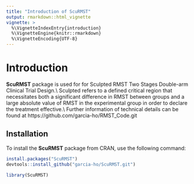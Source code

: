 ```yaml
---
title: "Introduction of ScuRMST"
output: rmarkdown::html_vignette
vignette: >
  %\VignetteIndexEntry{introduction}
  %\VignetteEngine{knitr::rmarkdown}
  %\VignetteEncoding{UTF-8}
---
```


# Introduction

**ScuRMST** package is used for for Sculpted RMST Two Stages Double-arm Clinical Trial Design.\\ 
Sculpted refers to a defined critical region that necessitates both a significant difference in RMST between groups and a large absolute value of RMST in the experimental group in order to declare the treatment effective.\\
Further information of technical details can be found at https://github.com/garcia-ho/RMST_Code.git


## Installation

To install the **ScuRMST** package from CRAN, use the following command:

```r
install.packages("ScuRMST")
devtools::install_github("garcia-ho/ScuRMST.git")

library(ScuRMST)
```
